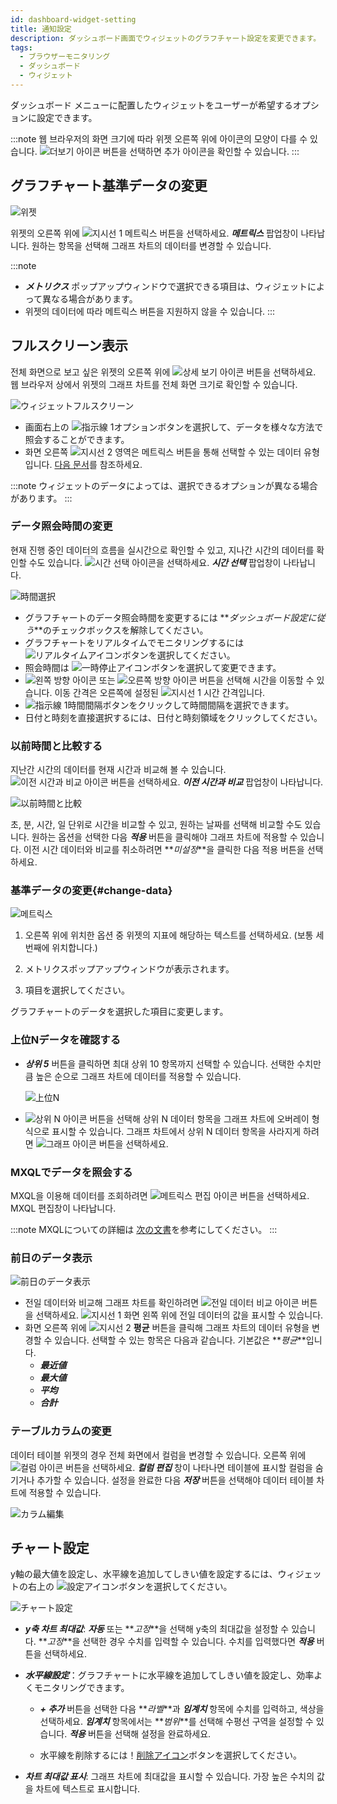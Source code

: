 ```yaml
---
id: dashboard-widget-setting
title: 通知設定
description: ダッシュボード画面でウィジェットのグラフチャート設定を変更できます。
tags:
  - ブラウザーモニタリング
  - ダッシュボード
  - ウィジェット
---
```


ダッシュボード メニューに配置したウィジェットをユーザーが希望するオプションに設定できます。

:::note
웹 브라우저의 화면 크기에 따라 위젯 오른쪽 위에 아이콘의 모양이 다를 수 있습니다. ![더보기 아이콘](/img/ico-more.svg) 버튼을 선택하면 추가 아이콘을 확인할 수 있습니다.
:::

## グラフチャート基準データの変更

![위젯](/img/widget-sample.png)

위젯의 오른쪽 위에 ![지시선 1](/img/number-01.png) 메트릭스 버튼을 선택하세요. **_메트릭스_** 팝업창이 나타납니다. 원하는 항목을 선택해 그래프 차트의 데이터를 변경할 수 있습니다.

:::note

-   **_メトリクス_** ポップアップウィンドウで選択できる項目は、ウィジェットによって異なる場合があります。
-   위젯의 데이터에 따라 메트릭스 버튼을 지원하지 않을 수 있습니다.
:::

## フルスクリーン表示

전체 화면으로 보고 싶은 위젯의 오른쪽 위에 ![상세 보기 아이콘](/img/ico-detail-mode.svg) 버튼을 선택하세요. 웹 브라우저 상에서 위젯의 그래프 차트를 전체 화면 크기로 확인할 수 있습니다.

![ウィジェットフルスクリーン](/img/widget-fullscreen-mode.png)

-   画面右上の ![指示線 1](/img/number-01.png)オプションボタンを選択して、データを様々な方法で照会することができます。
-   화면 오른쪽 ![지시선 2](/img/number-02.png) 영역은 메트릭스 버튼을 통해 선택할 수 있는 데이터 유형입니다. [다음 문서](#change-data)를 참조하세요.

:::note
ウィジェットのデータによっては、選択できるオプションが異なる場合があります。
:::

### データ照会時間の変更

현재 진행 중인 데이터의 흐름을 실시간으로 확인할 수 있고, 지나간 시간의 데이터를 확인할 수도 있습니다. ![시간 선택 아이콘](/img/ico-time-set.svg)을 선택하세요. **_시간 선택_** 팝업창이 나타납니다.

![時間選択](/img/widget-select-time.png)

-   グラフチャートのデータ照会時間を変更するには **_ダッシュボード設定に従う_**のチェックボックスを解除してください。
-   グラフチャートをリアルタイムでモニタリングするには ![リアルタイムアイコン](/img/ico-play-time.svg)ボタンを選択してください。
-   照会時間は ![一時停止アイコン](/img/ico-pause.svg)ボタンを選択して変更できます。
-   ![왼쪽 방향 아이콘](/img/left-arrow.svg) 또는 ![오른쪽 방향 아이콘](/img/right-arrow.svg) 버튼을 선택해 시간을 이동할 수 있습니다. 이동 간격은 오른쪽에 설정된 ![지시선 1](/img/number-01.png) 시간 간격입니다.
-   ![指示線 1](/img/number-01.png)時間間隔ボタンをクリックして時間間隔を選択できます。
-   日付と時刻を直接選択するには、日付と時刻領域をクリックしてください。

### 以前時間と比較する

지난간 시간의 데이터를 현재 시간과 비교해 볼 수 있습니다. ![이전 시간과 비교 아이콘](/img/ico-timing.svg) 버튼을 선택하세요. **_이전 시간과 비교_** 팝업창이 나타납니다.

![以前時間と比較](/img/widget-compare-time.png)

초, 분, 시간, 일 단위로 시간을 비교할 수 있고, 원하는 날짜를 선택해 비교할 수도 있습니다. 원하는 옵션을 선택한 다음 **_적용_** 버튼을 클릭해야 그래프 차트에 적용할 수 있습니다. 이전 시간 데이터와 비교를 취소하려면 **_미설정_**을 클릭한 다음 적용 버튼을 선택하세요.

### 基準データの変更{#change-data}

![메트릭스](/img/widget-metric.png)

1.  오른쪽 위에 위치한 옵션 중 위젯의 지표에 해당하는 텍스트를 선택하세요. (보통 세번째에 위치합니다.)

2.  メトリクスポップアップウィンドウが表示されます。

3.  項目を選択してください。

グラフチャートのデータを選択した項目に変更します。

### 上位Nデータを確認する

-   **_상위 5_** 버튼을 클릭하면 최대 상위 10 항목까지 선택할 수 있습니다. 선택한 수치만큼 높은 순으로 그래프 차트에 데이터를 적용할 수 있습니다.

    ![上位N](/img/widget-n-data.png)

-   ![상위 N 아이콘](/img/ico-topn-graph.svg) 버튼을 선택해 상위 N 데이터 항목을 그래프 차트에 오버레이 형식으로 표시할 수 있습니다. 그래프 차트에서 상위 N 데이터 항목을 사라지게 하려면 ![그래프 아이콘](/img/ico-normal-graph.svg) 버튼을 선택하세요.

### MXQLでデータを照会する

MXQL을 이용해 데이터를 조회하려면 ![메트릭스 편집 아이콘](/img/ico-edit-metric.svg) 버튼을 선택하세요. MXQL 편집창이 나타납니다.

:::note
MXQLについての詳細は [次の文書](../mxql/mxql-overview)を参考にしてください。
:::

### 前日のデータ表示

![前日のデータ表示](/img/widget-before-data.png)

-   전일 데이터와 비교해 그래프 차트를 확인하려면 ![전일 데이터 비교 아이콘](/img/ico-before-data.svg) 버튼을 선택하세요. ![지시선 1](/img/number-01.png) 화면 왼쪽 위에 전일 데이터의 값을 표시할 수 있습니다.
-   화면 오른쪽 위에 ![지시선 2](/img/number-02.png) **평균** 버튼을 클릭해 그래프 차트의 데이터 유형을 변경할 수 있습니다. 선택할 수 있는 항목은 다음과 같습니다. 기본값은 **_평균_**입니다.
    -   **_最近値_**
    -   **_最大値_**
    -   **_平均_**
    -   **_合計_**

### テーブルカラムの変更

데이터 테이블 위젯의 경우 전체 화면에서 컬럼을 변경할 수 있습니다. 오른쪽 위에 ![컬럼 아이콘](/img/ico-column.svg) 버튼을 선택하세요. **_컬럼 편집_** 창이 나타나면 테이블에 표시할 컬럼을 숨기거나 추가할 수 있습니다. 설정을 완료한 다음 **_저장_** 버튼을 선택해야 데이터 테이블 차트에 적용할 수 있습니다.

![カラム編集](/img/widget-column.png)

## チャート設定

y軸の最大値を設定し、水平線を追加してしきい値を設定するには、ウィジェットの右上の ![設定アイコン](/img/ico-setting.svg)ボタンを選択してください。

![チャート設定](/img/widget-chart-set.png)

-   **_y축 차트 최대값_**: **_자동_** 또는 **_고정_**을 선택해 y축의 최대값을 설정할 수 있습니다. **_고정_**을 선택한 경우 수치를 입력할 수 있습니다. 수치를 입력했다면 **_적용_** 버튼을 선택하세요.

-   **_水平線設定_**：グラフチャートに水平線を追加してしきい値を設定し、効率よくモニタリングできます。

    -   **_+ 추가_** 버튼을 선택한 다음 **_라벨_**과 **_임계치_** 항목에 수치를 입력하고, 색상을 선택하세요. **_임계치_** 항목에서는 **_범위_**를 선택해 수평선 구역을 설정할 수 있습니다. **_적용_** 버튼을 선택해 설정을 완료하세요.

    -   水平線を削除するには！[削除アイコン](/img/ico-trash-red.svg)ボタンを選択してください。

-   **_차트 최대값 표시_**: 그래프 차트에 최대값을 표시할 수 있습니다. 가장 높은 수치의 값을 차트에 텍스트로 표시합니다.
